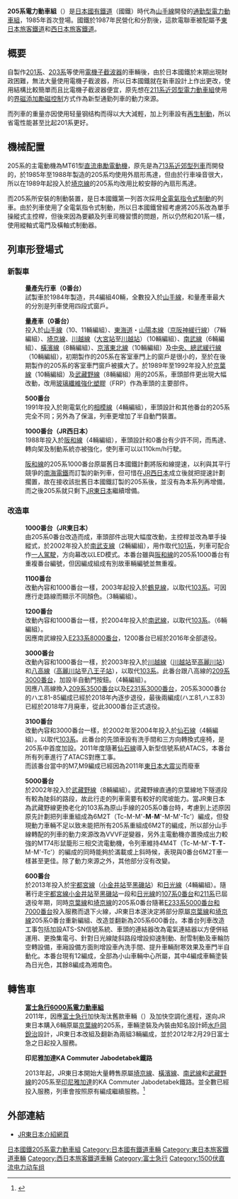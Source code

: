 {{Expand|time=2013-06-09}}
{{noteTA
|G1=Transport
|3=zh-hans:改动;zh-hk:改動;zh-tw:變動;
|4=zh-hans:制动;zh-hk:制動;zh-tw:制軔;
|5=zh-hans:空气制动;zh-hk:空氣制動;zh-tw:氣軔;
|6=zh-hans:制动器;zh-hk:制動器;zh-tw:制軔器;
}}
{{鐵路車輛
|車輛名稱 = 日本國鐵205系電力動車組
|公司色 = #000000
|圖像 = JR East 205-0 Musashino Line 20170116.jpg
|圖像說明 = 0番台，前[[南武線|南武線]]用車，目前用於[[武藏野線|武藏野線]]，<br>（2017年1月16日在越谷Laketown站拍攝）
|輛數 = 1461
|列車編組 =
|起動加速度 = 2.5 km/h/s（0.69 m/s²）
|營運最高速度 = 100（部分为 110 或 120） 
|設計最高速度 = 120
|減速度（正常） = 3.5 km/h/s（0.97 m/s²）
|減速度（緊急） = 4.0 km/h/s（1.11 m/s²）
|載客量 = 
|編組長度 = 
|全長 = 20,000
|全闊 = 2,870
|全高 = 4,140
|編組總重量 = 
|車輛重量 = 
|軌距 = 1,067
|電化方式 = 直流1500V
|輸出 = 
|主電動機 = 直流直巻電動機MT61形 
|電動機輸出 = 120kW
|編組輸出 = 
|齒輪比 = 1:6.07
|驅動裝置 = [[撓性驅動裝置|撓性驅動裝置]]
|控制裝置 = [[界磁添加勵磁控制|界磁添加勵磁控制]] [[東洋電機製|東洋電機製]][[IGBT|IGBT]][[VVVF|VVVF]]
|制動方式 = [[全電氣指令式制動|全電氣指令式制動]]<br>[[再生制動|再生制動]]
|保安裝置 = ATS-P
|類型 = [[通勤型電聯車|通勤型電聯車]]
|原產國 = {{JAP}}
|製造商 = [[東急車輛製造|東急車輛製造]]、[[川崎重工業|川崎重工業]]、[[日本車輛製造|日本車輛製造]]、[[日立製作所|日立製作所]]、[[近畿車輛|近畿車輛]]、[[東日本旅客鉄道大船工場|東日本旅客鉄道大船工場]]
|製造年份 = 1984-1994年
|投入服務日期 = 1985年-
|備註 = *{{lang|ja|サハ}}(Saha)204型的車身闊度為2,800mm
}}

'''205系電力動車組'''（{{jpn|j=205系電車|hg=205けいでんしゃ|rm=205-kei densha|f=y}}）是[[日本國有鐵道|日本國有鐵道]]（國鐵）時代為[[山手線|山手線]]開發的[[通勤型電力動車組|通勤型電力動車組]]，1985年首次登場。國鐵於1987年民營化和分割後，這款電聯車被配屬予[[東日本旅客鐵道|東日本旅客鐵道]]和[[西日本旅客鐵道|西日本旅客鐵道]]。

== 概要 ==

自製作[[日本國鐵201系電力動車組|201系]]、[[日本國鐵203系電力動車組|203系]]等使用[[電機子截波器|電機子截波器]]的車輛後，由於日本國鐵於末期出現財政困難，無法大量使用電機子截波器，所以日本國鐵就在新車設計上作出更改，使用結構比較簡單而且比電機子截波器便宜，原先想在[[日本國鐵211系電力動車組|211系]][[近郊型電力動車組|近郊型電力動車組]]使用的[[界磁添加勵磁控制|界磁添加勵磁控制]]方式作為新型通勤列車的動力來源。

而列車的重量亦因使用轻量钢结构而得以大大減輕，加上列車設有[[再生制動|再生制動]]，所以省電性能甚至比起201系更好。

== 機械配置 ==

205系的主電動機為MT61型[[直流串勵電動機|直流串勵電動機]]，原先是為[[日本國鐵713系電力動車組|713系]][[近郊型列車|近郊型列車]]而開發的，於1985年至1988年製造的205系均使用外扇形馬達，但由於行車噪音很大，所以在1989年起投入於[[埼京線|埼京線]]的205系均改用比較安靜的內扇形馬達。

而205系所安裝的制動裝置，是日本國鐵第一列首次採用[[全電氣指令式制動|全電氣指令式制動]]的列車。由於列車使用了全電氣指令式制動，所以日本國鐵曾經考慮將205系改為單手操縱式主控桿，但後來因為要顧及列車司機習慣的問題，所以仍然和201系一樣，使用縱軸式電門及橫軸式制動器。

== 列車形登場式 ==
=== 新製車 ===

:'''量產先行車（0番台）'''
:試製車於1984年製造，共4編組40輛，全數投入於[[山手線|山手線]]，和量產車最大的分別是列車使用四段式窗戶。

:'''量產車（0番台）'''
:投入於[[山手線|山手線]]（10、11輛編組）、[[東海道本線|東海道]]・[[山陽本線|山陽本線]]（[[京阪神緩行線|京阪神緩行線]]）（7輛編組）、[[埼京線|埼京線]]、[[川越線|川越線]]（[[大宮站|大宮站]]至[[川越站|川越站]]）（10輛編組）、[[南武線|南武線]]（6輛編組）、[[橫濱線|橫濱線]]（8輛編組）、[[京濱東北線|京濱東北線]]（10輛編組）及[[中央、總武緩行線|中央、總武緩行線]]（10輛編組），初期製作的205系在客室車門上的窗戶是很小的，至於在後期製作的205系的客室車門窗戶被擴大了。於1989年至1992年投入於[[京葉線|京葉線]]（10輛編組）及[[武藏野線|武藏野線]]（8輛編組）用的205系，車頭部件更出現大幅改動，改用[[玻璃纖維強化塑膠|玻璃纖維強化塑膠]]（FRP）作為車頭的主要部件。

:'''500番台'''
:1991年投入於剛電氣化的[[相模線|相模線]]（4輛編組），車頭設計和其他番台的205系完全不同；另外為了保溫，列車更增加了半自動門裝置。

:'''1000番台（JR西日本）'''
:1988年投入於[[阪和線|阪和線]]（4輛編組），車頭設計和0番台有少許不同，而馬達、轉向架及制動系統亦被強化，使列車可以以110km/h行駛。

:[[阪和線|阪和線]]的205系1000番台原屬舊日本國鐵計劃將阪和線提速，以利與其平行競爭的[[南海電鐵|南海電鐵]]而訂製的新列車，但可惜在[[JR西日本|JR西日本]]成立後就把提速計劃擱置，故在接收該批舊日本國鐵訂製的205系後，並沒有為本系列再增備，而之後205系就只剩下[[JR東日本|JR東日本]]繼續增備。

=== 改造車 ===

:'''1000番台（JR東日本）'''
:由205系0番台改造而成，車頭部件出現大幅度改動，主控桿並改為單手操縱式，於2002年投入於[[南武支線|南武支線]]（2輛編組），用作取代[[日本國鐵101系電力動車組|101系]]，列車可配合作[[一人駕駛|一人駕駛]]，方向幕改以LED模式。本番台雖與[[阪和線|阪和線]]的205系1000番台有重複番台編號，但因編成組成有別故車輛編號並無重複。

:'''1100番台'''
:改動內容和1000番台一樣，2003年起投入於[[鶴見線|鶴見線]]，以取代[[日本國鐵103系電力動車組|103系]]。可因應行走路線而顯示不同顏色。（3輛編組）。

:'''1200番台'''
:改動內容和1000番台一樣，於2004年投入於[[南武線|南武線]]，以取代[[日本國鐵103系電力動車組|103系]]。（6輛編組）。
:因應南武線投入[[JR東日本E233系電力動車組|E233系8000番台]]，1200番台已經於2016年全部退役。

:'''3000番台'''
:改動內容和1000番台一樣，於2003年投入於[[川越線|川越線]]（[[川越站|川越站]]至[[高麗川站|高麗川站]]）和[[八高線|八高線]]（[[高麗川站|高麗川站]]至[[八王子站|八王子站]]），以取代[[日本國鐵103系電力動車組|103系]]。此番台跟八高線的[[JR東日本209系電力動車組|209系3000番台]]，加設半自動門按鈕。（4輛編組）。
:因應八高線換入[[209系3500番台|209系3500番台]]以及[[E231系3000番台|E231系3000番台]]，205系3000番台的ハエ81-85編成已經於2018年內逐步退役，最後兩編成(ハエ81,ハエ83) 已經於2018年7月廃車，從此3000番台正式退役。

:'''3100番台'''
:改動內容和3000番台一樣，於2002年至2004年投入於[[仙石線|仙石線]]（4輛編組）。以取代[[日本國鐵103系電力動車組|103系]]。此番台的先頭車設有洗手間和三方向轉換式座椅，是205系中首度加設。2011年度隨著[[仙石線|仙石線]]導入新型信號系統ATACS，本番台所有列車進行了ATACS對應工事。
:而該番台當中的M7,M9編成已經因為2011年[[東日本大震災|東日本大震災]]而廢車

:'''5000番台'''
:於2002年投入於[[武藏野線|武藏野線]]（8輛編組）。武藏野線直通的京葉線地下隧道段有較為陡斜的路段，故此行走的列車需要有較好的爬坡能力。當JR東日本為武藏野線更換老化的103系為原山手線的205系0番台時，考慮到上述原因原先計劃把列車重組成為6M2T（Tc-M-M'-'''M'''-'''M''''-M-M'-Tc'）編成，但發現動力車輛不足以致未能把所有205系重組成6M2T的編成，所以部分山手線轉配的列車的動力來源改為VVVF逆變器，另外主電動機亦置換成出力較強的MT74形鼠籠形三相交流電動機，令列車維持4M4T（Tc-M-M'-'''T'''-'''T'''-M-M'-Tc'）的編成的同時能夠於滿載或上斜時候，表現與0番台6M2T車一樣甚至更佳。除了動力來源之外，其他部分沒有改變。

:'''600番台'''
:於2013年投入於[[宇都宮線|宇都宮線]]（[[小金井站|小金井站]]至[[黑磯站|黑磯站]]）和[[日光線|日光線]]（4輛編組）。隨著行走[[宇都宮線|宇都宮線]][[小金井站|小金井站]]至[[黑磯站|黑磯站]]一段和[[日光線|日光線]]的[[JR東日本107系電力動車組|107系0番台]]和[[日本國鐵211系電力動車組|211系]]已屆退役年期，同時[[京葉線|京葉線]]和[[埼京線|埼京線]]的205系0番台隨著[[JR東日本E233系電力動車組|E233系5000番台和7000番台]]投入服務而退下火線，JR東日本遂決定將部分原屬[[京葉線|京葉線]]和[[埼京線|埼京線]]205系0番台重新編組、改造並翻新為205系600番台。本番台列車改造工事包括加設ATS-SN信號系統、車頭的連結器改為電氣連結器以方便併結運用、更換集電弓、針對日光線陡斜路段增設抑速制動、耐雪制動及車輪防空轉設備，車廂設備方面則增設車內洗手間、提升車輛耐寒效果及車門半自動化。本番台現有12編成，全部為小山車輛中心所屬，其中4編成車輛塗裝為日光色，其餘8編成為湘南色。

==轉售車==

:'''[[富士急行6000系電力動車組|富士急行6000系電力動車組]]'''
:2011年，因應[[富士急行|富士急行]]加快淘汰舊款車輛（{{tsl|ja|富士急行1000形電車|富士急行1000系電力動車組}}）及加快空調化進程，遂向JR東日本購入6輛原屬[[京葉線|京葉線]]的205系，車輛塗裝及內裝由知名設計師[[水戶岡銳治|水戶岡銳治]]設計，JR東日本改組及翻新為兩組3輛編成，並於2012年2月29日富士急之日起投入服務。

:'''印尼雅加達KA Commuter Jabodetabek鐵路'''
{{Expand language|id|time=2020-07-10T14:31:39+00:00}}
:2013年起，JR東日本開始大量轉售原屬[[埼京線|埼京線]]、[[橫濱線|橫濱線]]、[[南武線|南武線]]和[[武藏野線|武藏野線]]的205系至[[印尼|印尼]][[雅加達|雅加達]]的KA Commuter Jabodetabek鐵路。並全數已經投入服務，列車會按照原有編成繼續服務。<ref>{{Cite web|title=【NHK World】Japan Railway Journal 日本铁路月报-27【英语生肉】_哔哩哔哩_bilibili|url=https://www.bilibili.com/video/BV1gx411Q7GB/|access-date=2022-03-13|last=yangl1996|work=www.bilibili.com|language=zh-Hans}}</ref>

==外部連結==
{{commons category|JNR 205}}
* [https://www.jreast.co.jp/train/local/205.html/ JR東日本介紹網頁] {{Wayback|url=https://www.jreast.co.jp/train/local/205.html/ |date=20201101042040 }}
{{日本國鐵新性能電車}}
{{JR東日本的車輛}}

{{DEFAULTSORT:205}}
[[Category:日本電力動車組|日本國鐵205系電力動車組]]
[[Category:日本國有鐵道車輛|Category:日本國有鐵道車輛]]
[[Category:東日本旅客鐵道車輛|Category:東日本旅客鐵道車輛]]
[[Category:西日本旅客鐵道車輛|Category:西日本旅客鐵道車輛]]
[[Category:富士急行|Category:富士急行]]
[[Category:1500伏直流电力动车组|Category:1500伏直流电力动车组]]